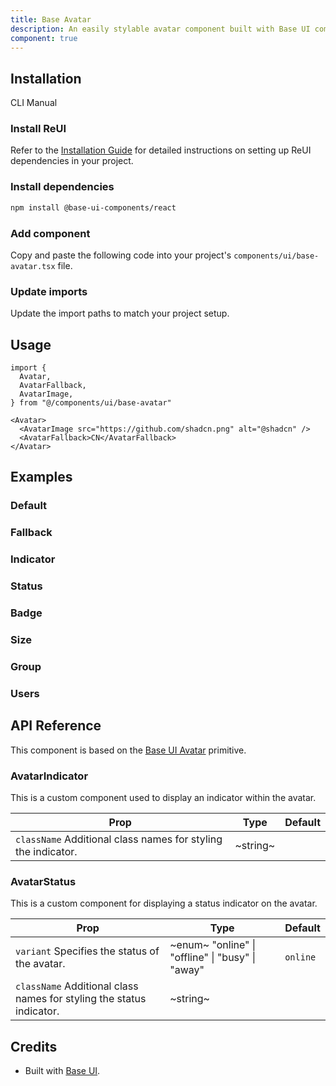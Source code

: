 ```yaml
---
title: Base Avatar
description: An easily stylable avatar component built with Base UI components.
component: true
---
```


## Installation

<Tabs defaultValue="cli">

<TabsList>
  <TabsTrigger value="cli">CLI</TabsTrigger>
  <TabsTrigger value="manual">Manual</TabsTrigger>
</TabsList>

<TabsContent value="cli">
  <CliCommands name="base-avatar" />
</TabsContent>

<TabsContent value="manual">
<Steps>

### Install ReUI

Refer to the [Installation Guide](/docs/installation) for detailed instructions on setting up ReUI dependencies in your project.

### Install dependencies

```bash
npm install @base-ui-components/react
```

### Add component

Copy and paste the following code into your project's `components/ui/base-avatar.tsx` file.

<ComponentPreview name="base-avatar" />

### Update imports

Update the import paths to match your project setup.

</Steps>
</TabsContent>

</Tabs>

## Usage

```tsx
import {
  Avatar,
  AvatarFallback,
  AvatarImage,
} from "@/components/ui/base-avatar"
```

```tsx
<Avatar>
  <AvatarImage src="https://github.com/shadcn.png" alt="@shadcn" />
  <AvatarFallback>CN</AvatarFallback>
</Avatar>
```

## Examples

### Default

<ExamplePreview path="base-avatar/default" />

### Fallback

<ExamplePreview path="base-avatar/fallback" />

### Indicator

<ExamplePreview path="base-avatar/indicator" />

### Status

<ExamplePreview path="base-avatar/status" />

### Badge

<ExamplePreview path="base-avatar/badge" />

### Size

<ExamplePreview path="base-avatar/size" />

### Group

<ExamplePreview path="base-avatar/group" />

### Users

<ExamplePreview path="base-avatar/users" />

## API Reference

This component is based on the [Base UI Avatar](https://base-ui.com/react/components/avatar) primitive.

### AvatarIndicator

This is a custom component used to display an indicator within the avatar.

| **Prop**                                                                                 | **Type** | **Default** |
| ---------------------------------------------------------------------------------------- | -------- | ----------- |
| `className` <PopoverInfo>Additional class names for styling the indicator.</PopoverInfo> | ~string~ | <Na/>       |

### AvatarStatus

This is a custom component for displaying a status indicator on the avatar.

| **Prop**                                                                                        | **Type**                                                                      | **Default** |
| ----------------------------------------------------------------------------------------------- | ----------------------------------------------------------------------------- | ----------- |
| `variant` <PopoverInfo>Specifies the status of the avatar.</PopoverInfo>                        | ~enum~ <PopoverInfo> "online" \| "offline" \| "busy" \| "away" </PopoverInfo> | `online`    |
| `className` <PopoverInfo>Additional class names for styling the status indicator.</PopoverInfo> | ~string~                                                                      | <Na/>       |


## Credits

- Built with [Base UI](https://base-ui.com/react/components/avatar). 